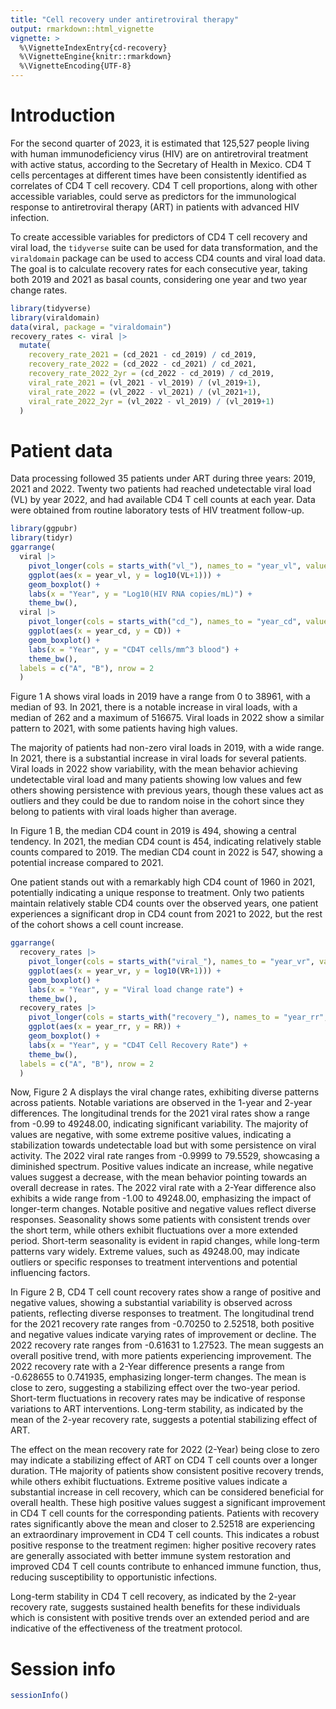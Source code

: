 ```yaml
---
title: "Cell recovery under antiretroviral therapy"
output: rmarkdown::html_vignette
vignette: >
  %\VignetteIndexEntry{cd-recovery}
  %\VignetteEngine{knitr::rmarkdown}
  %\VignetteEncoding{UTF-8}
---
```

    
# Introduction

For the second quarter of 2023, it is estimated that 125,527 people living with human immunodeficiency virus (HIV) are on antiretroviral treatment with active status, according to the Secretary of Health in Mexico. CD4 T cells percentages at different times have been consistently identified as correlates of CD4 T cell recovery. CD4 T cell proportions, along with other accessible variables, could serve as predictors for the immunological response to antiretroviral therapy (ART) in patients with advanced HIV infection.


To create accessible variables for predictors of CD4 T cell recovery and viral load, the `tidyverse` suite can be used for data transformation, and the `viraldomain` package can be used to access CD4 counts and viral load data. The goal is to calculate recovery rates for each consecutive year, taking both 2019 and 2021 as basal counts, considering one year and two year change rates.

```r
library(tidyverse)
library(viraldomain)
data(viral, package = "viraldomain")
recovery_rates <- viral |>
  mutate(
    recovery_rate_2021 = (cd_2021 - cd_2019) / cd_2019,
    recovery_rate_2022 = (cd_2022 - cd_2021) / cd_2021,
    recovery_rate_2022_2yr = (cd_2022 - cd_2019) / cd_2019,
    viral_rate_2021 = (vl_2021 - vl_2019) / (vl_2019+1),
    viral_rate_2022 = (vl_2022 - vl_2021) / (vl_2021+1),
    viral_rate_2022_2yr = (vl_2022 - vl_2019) / (vl_2019+1)
  )
```


# Patient data

Data processing followed 35 patients under ART during three years: 2019, 2021 and 2022. Twenty two patients had reached undetectable viral load (VL) by year 2022, and had available CD4 T cell counts at each year. Data were obtained from routine laboratory tests of HIV treatment follow-up. 

```r
library(ggpubr)
library(tidyr)
ggarrange(
  viral |>
    pivot_longer(cols = starts_with("vl_"), names_to = "year_vl", values_to = "VL") |>
    ggplot(aes(x = year_vl, y = log10(VL+1))) + 
    geom_boxplot() + 
    labs(x = "Year", y = "Log10(HIV RNA copies/mL)") + 
    theme_bw(),
  viral |>
    pivot_longer(cols = starts_with("cd_"), names_to = "year_cd", values_to = "CD") |>
    ggplot(aes(x = year_cd, y = CD)) + 
    geom_boxplot() + 
    labs(x = "Year", y = "CD4T cells/mm^3 blood") + 
    theme_bw(),
  labels = c("A", "B"), nrow = 2
  )
```

Figure 1 A shows viral loads in 2019 have a range from 0 to 38961, with a median of 93. In 2021, there is a notable increase in viral loads, with a median of 262 and a maximum of 516675. Viral loads in 2022 show a similar pattern to 2021, with some patients having high values.

The majority of patients had non-zero viral loads in 2019, with a wide range. In 2021, there is a substantial increase in viral loads for several patients. Viral loads in 2022 show variability, with the mean behavior achieving undetectable viral load and many patients showing low values and few others showing persistence with previous years, though these values act as outliers and they could be due to random noise in the cohort since they belong to patients with viral loads higher than average.

In Figure 1 B, the median CD4 count in 2019 is 494, showing a central tendency. In 2021, the median CD4 count is 454, indicating relatively stable counts compared to 2019. The median CD4 count in 2022 is 547, showing a potential increase compared to 2021.

One patient stands out with a remarkably high CD4 count of 1960 in 2021, potentially indicating a unique response to treatment. Only two patients maintain relatively stable CD4 counts over the observed years, one patient experiences a significant drop in CD4 count from 2021 to 2022, but the rest of the cohort shows a cell count increase.

```r
ggarrange(
  recovery_rates |>
    pivot_longer(cols = starts_with("viral_"), names_to = "year_vr", values_to = "VR") |>
    ggplot(aes(x = year_vr, y = log10(VR+1))) + 
    geom_boxplot() + 
    labs(x = "Year", y = "Viral load change rate") + 
    theme_bw(),
  recovery_rates |>
    pivot_longer(cols = starts_with("recovery_"), names_to = "year_rr", values_to = "RR") |>
    ggplot(aes(x = year_rr, y = RR)) + 
    geom_boxplot() + 
    labs(x = "Year", y = "CD4T Cell Recovery Rate") + 
    theme_bw(),
  labels = c("A", "B"), nrow = 2
  )
```

Now, Figure 2 A displays the viral change rates, exhibiting diverse patterns across patients. Notable variations are observed in the 1-year and 2-year differences. The longitudinal trends for the 2021 viral rates show a range from -0.99 to 49248.00, indicating significant variability. The majority of values are negative, with some extreme positive values, indicating a stabilization towards undetectable load but with some persistence on viral activity. The 2022 viral rate ranges from -0.9999 to 79.5529, showcasing a diminished spectrum. Positive values indicate an increase, while negative values suggest a decrease, with the mean behavior pointing towards an overall decrease in rates. The 2022 viral rate with a 2-Year difference also exhibits a wide range from -1.00 to 49248.00, emphasizing the impact of longer-term changes. Notable positive and negative values reflect diverse responses. Seasonality shows some patients with consistent trends over the short term, while others exhibit fluctuations over a more extended period. Short-term seasonality is evident in rapid changes, while long-term patterns vary widely. Extreme values, such as 49248.00, may indicate outliers or specific responses to treatment interventions and potential influencing factors.

In Figure 2 B, CD4 T cell count recovery rates show a range of positive and negative values, showing a substantial variability is observed across patients, reflecting diverse responses to treatment. The longitudinal trend for the 2021 recovery rate ranges from -0.70250 to 2.52518, both positive and negative values indicate varying rates of improvement or decline. The 2022 recovery rate ranges from -0.61631 to 1.27523. The mean suggests an overall positive trend, with more patients experiencing improvement. The 2022 recovery rate with a 2-Year difference presents a range from -0.628655 to 0.741935, emphasizing longer-term changes. The mean is close to zero, suggesting a stabilizing effect over the two-year period. Short-term fluctuations in recovery rates may be indicative of response variations to ART interventions. Long-term stability, as indicated by the mean of the 2-year recovery rate, suggests a potential stabilizing effect of ART.

The effect on the mean recovery rate for 2022 (2-Year) being close to zero may indicate a stabilizing effect of ART on CD4 T cell counts over a longer duration. THe majority of patients show consistent positive recovery trends, while others exhibit fluctuations. Extreme positive values indicate a substantial increase in cell recovery, which can be considered beneficial for overall health. These high positive values suggest a significant improvement in CD4 T cell counts for the corresponding patients. Patients with recovery rates significantly above the mean and closer to 2.52518 are experiencing an extraordinary improvement in CD4 T cell counts. This indicates a robust positive response to the treatment regimen: higher positive recovery rates are generally associated with better immune system restoration and improved CD4 T cell counts contribute to enhanced immune function, thus, reducing susceptibility to opportunistic infections.

Long-term stability in CD4 T cell recovery, as indicated by the 2-year recovery rate, suggests sustained health benefits for these individuals which is consistent with positive trends over an extended period and are indicative of the effectiveness of the treatment protocol.


# Session info

```r
sessionInfo()
```
